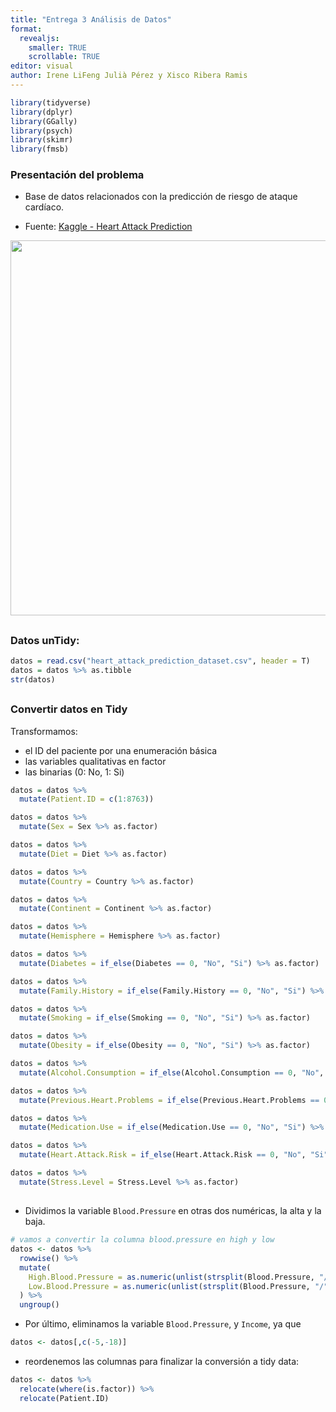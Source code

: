 ```yaml
---
title: "Entrega 3 Análisis de Datos"
format: 
  revealjs:
    smaller: TRUE
    scrollable: TRUE
editor: visual
author: Irene LiFeng Julià Pérez y Xisco Ribera Ramis
---
```


```r
library(tidyverse)
library(dplyr)
library(GGally)
library(psych)
library(skimr)
library(fmsb)
```


### Presentación del problema

- Base de datos relacionados con la predicción de riesgo de ataque cardíaco.

- Fuente: [Kaggle - Heart Attack Prediction](https://www.kaggle.com/datasets/iamsouravbanerjee/heart-attack-prediction-dataset)

<div>
<p style = 'text-align:center;'>
<img src= "Imagen dataset.png" width="600px">
</p>
</div>

##

### Datos unTidy:

```r
datos = read.csv("heart_attack_prediction_dataset.csv", header = T)
datos = datos %>% as.tibble
str(datos)
```


##

### Convertir datos en Tidy

Transformamos:

- el ID del paciente por una enumeración básica
- las variables qualitativas en factor
- las binarias (0: No, 1: Si)

```r
datos = datos %>% 
  mutate(Patient.ID = c(1:8763))

datos = datos %>% 
  mutate(Sex = Sex %>% as.factor)

datos = datos %>% 
  mutate(Diet = Diet %>% as.factor)

datos = datos %>% 
  mutate(Country = Country %>% as.factor)

datos = datos %>% 
  mutate(Continent = Continent %>% as.factor)

datos = datos %>% 
  mutate(Hemisphere = Hemisphere %>% as.factor)

datos = datos %>% 
  mutate(Diabetes = if_else(Diabetes == 0, "No", "Si") %>% as.factor)

datos = datos %>% 
  mutate(Family.History = if_else(Family.History == 0, "No", "Si") %>% as.factor)

datos = datos %>% 
  mutate(Smoking = if_else(Smoking == 0, "No", "Si") %>% as.factor)

datos = datos %>% 
  mutate(Obesity = if_else(Obesity == 0, "No", "Si") %>% as.factor)

datos = datos %>% 
  mutate(Alcohol.Consumption = if_else(Alcohol.Consumption == 0, "No", "Si") %>% as.factor)

datos = datos %>% 
  mutate(Previous.Heart.Problems = if_else(Previous.Heart.Problems == 0, "No", "Si") %>% as.factor)

datos = datos %>% 
  mutate(Medication.Use = if_else(Medication.Use == 0, "No", "Si") %>% as.factor)

datos = datos %>% 
  mutate(Heart.Attack.Risk = if_else(Heart.Attack.Risk == 0, "No", "Si") %>% as.factor)

datos = datos %>% 
  mutate(Stress.Level = Stress.Level %>% as.factor)
```

##

- Dividimos la variable `Blood.Pressure` en otras dos numéricas, la alta y la baja.

```r
# vamos a convertir la columna blood.pressure en high y low
datos <- datos %>%
  rowwise() %>%
  mutate(
    High.Blood.Pressure = as.numeric(unlist(strsplit(Blood.Pressure, "/"))[1]),
    Low.Blood.Pressure = as.numeric(unlist(strsplit(Blood.Pressure, "/"))[2])
  ) %>%
  ungroup()
```

- Por último, eliminamos la variable `Blood.Pressure`, y `Income`, ya que


```r
datos <- datos[,c(-5,-18)]
```

- reordenemos las columnas para finalizar la conversión a tidy data:

```r
datos <- datos %>%
  relocate(where(is.factor)) %>% 
  relocate(Patient.ID)
```
